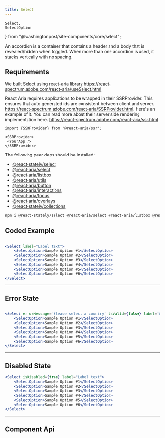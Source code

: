 ```yaml
--- 
title: Select 
---
```

 

    Select,
    SelectOption
} from "@washingtonpost/site-components/core/select";

<!-- Description of component -->
<p className="font-xs font-light font--subhead">
An accordion is a container that contains a header and a body that is revealed/hidden when toggled. When more than one accordion is used, it stacks vertically with no spacing.
</p>

<Container className="pa-sm">
    <SelectExample/>
</Container>

<Tabs isDesignDoc={false} relatedUrl="design/inputs/select"/>

## Requirements
We built Select using react-aria library https://react-spectrum.adobe.com/react-aria/useSelect.html

React Aria requires applications to be wrapped in their SSRProvider. This ensures that auto generated ids are consistent between client and server. https://react-spectrum.adobe.com/react-aria/SSRProvider.html. Here's an example of it. You can read more about their server side rendering implementation here. https://react-spectrum.adobe.com/react-aria/ssr.html

```
import {SSRProvider} from '@react-aria/ssr';

<SSRProvider>
 <YourApp />
</SSRProvider>
```

The following peer deps should be installed:

- [@react-stately/select](https://react-spectrum.adobe.com/react-stately/useSelectState.html)
- [@react-aria/select](https://react-spectrum.adobe.com/react-aria/useSelect.html)
- [@react-aria/listbox](https://react-spectrum.adobe.com/react-aria/useListBox.html)
- [@react-aria/utils](https://react-spectrum.adobe.com/react-aria/mergeProps.html)
- [@react-aria/button](https://react-spectrum.adobe.com/react-aria/useButton.html)
- [@react-aria/interactions](https://react-spectrum.adobe.com/react-aria/useFocus.html)
- [@react-aria/focus](https://react-spectrum.adobe.com/react-aria/FocusRing.html)
- [@react-aria/overlays](https://react-spectrum.adobe.com/react-aria/DismissButton.html)
- [@react-stately/collections](https://react-spectrum.adobe.com/react-aria/useListBox.html)

```sh
npm i @react-stately/select @react-aria/select @react-aria/listbox @react-aria/utils @react-aria/button @react-aria/interactions @react-aria/focus @react-aria/overlays @react-stately/collections
```

## Coded Example

<Container className="flex-column pa-sm">
    <SelectExample/>
</Container>

``` jsx

<Select label="Label text">
    <SelectOption>Sample Option #1</SelectOption>
    <SelectOption>Sample Option #2</SelectOption>
    <SelectOption>Sample Option #3</SelectOption>
    <SelectOption>Sample Option #4</SelectOption>
    <SelectOption>Sample Option #5</SelectOption>
    <SelectOption>Sample Option #6</SelectOption>
</Select>
```
---
## Error State

<Container className="flex-column pa-sm">
    <ErrorExample/>
</Container>

``` jsx

<Select errorMessage="Please select a country" isValid={false} label="Label text">
    <SelectOption>Sample Option #1</SelectOption>
    <SelectOption>Sample Option #2</SelectOption>
    <SelectOption>Sample Option #3</SelectOption>
    <SelectOption>Sample Option #4</SelectOption>
    <SelectOption>Sample Option #5</SelectOption>
    <SelectOption>Sample Option #6</SelectOption>
</Select>
```
---
## Disabled State

<Container className="flex-column pa-sm">
    <DisabledExample/>
</Container>

``` jsx
<Select isDisabled={true} label="Label text">
    <SelectOption>Sample Option #1</SelectOption>
    <SelectOption>Sample Option #2</SelectOption>
    <SelectOption>Sample Option #3</SelectOption>
    <SelectOption>Sample Option #4</SelectOption>
    <SelectOption>Sample Option #5</SelectOption>
    <SelectOption>Sample Option #6</SelectOption>
</Select>
```

---
## Component Api
<ApiTable componentName="select"/>
